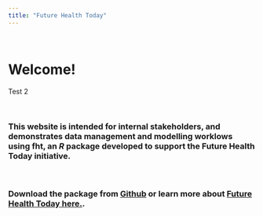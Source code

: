 ```yaml
---
title: "Future Health Today"
---
```

&nbsp;
&nbsp;

# Welcome! 

Test 2

&nbsp;
&nbsp;

### This website is intended for internal stakeholders, and demonstrates data management and modelling worklows using **fht**, an *R* package developed to support the **Future Health Today** initiative.

&nbsp;
&nbsp;

### Download the package from [Github](https://github.com/PsychlytxTD) or learn more about [Future Health Today here.](https://medicine.unimelb.edu.au/school-structure/general-practice/engagement/primary-care-community/research/future-health-today).

&nbsp;
&nbsp;
&nbsp;
&nbsp;
&nbsp;
&nbsp;
